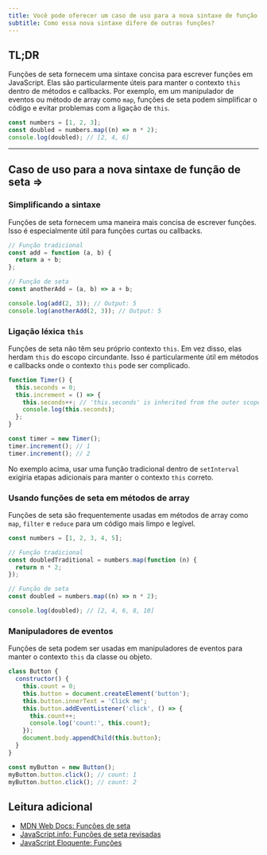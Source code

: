 ```yaml
---
title: Você pode oferecer um caso de uso para a nova sintaxe de função => arrow?
subtitle: Como essa nova sintaxe difere de outras funções?
---
```


## TL;DR

Funções de seta fornecem uma sintaxe concisa para escrever funções em JavaScript. Elas são particularmente úteis para manter o contexto `this` dentro de métodos e callbacks. Por exemplo, em um manipulador de eventos ou método de array como `map`, funções de seta podem simplificar o código e evitar problemas com a ligação de `this`.

```js live
const numbers = [1, 2, 3];
const doubled = numbers.map((n) => n * 2);
console.log(doubled); // [2, 4, 6]
```

***

## Caso de uso para a nova sintaxe de função de seta =>

### Simplificando a sintaxe

Funções de seta fornecem uma maneira mais concisa de escrever funções. Isso é especialmente útil para funções curtas ou callbacks.

```js live
// Função tradicional
const add = function (a, b) {
  return a + b;
};

// Função de seta
const anotherAdd = (a, b) => a + b;

console.log(add(2, 3)); // Output: 5
console.log(anotherAdd(2, 3)); // Output: 5
```

### Ligação léxica `this`

Funções de seta não têm seu próprio contexto `this`. Em vez disso, elas herdam `this` do escopo circundante. Isso é particularmente útil em métodos e callbacks onde o contexto `this` pode ser complicado.

```js live
function Timer() {
  this.seconds = 0;
  this.increment = () => {
    this.seconds++; // 'this.seconds' is inherited from the outer scope
    console.log(this.seconds);
  };
}

const timer = new Timer();
timer.increment(); // 1
timer.increment(); // 2
```

No exemplo acima, usar uma função tradicional dentro de `setInterval` exigiria etapas adicionais para manter o contexto `this` correto.

### Usando funções de seta em métodos de array

Funções de seta são frequentemente usadas em métodos de array como `map`, `filter` e `reduce` para um código mais limpo e legível.

```js live
const numbers = [1, 2, 3, 4, 5];

// Função tradicional
const doubledTraditional = numbers.map(function (n) {
  return n * 2;
});

// Função de seta
const doubled = numbers.map((n) => n * 2);

console.log(doubled); // [2, 4, 6, 8, 10]
```

### Manipuladores de eventos

Funções de seta podem ser usadas em manipuladores de eventos para manter o contexto `this` da classe ou objeto.

```js live
class Button {
  constructor() {
    this.count = 0;
    this.button = document.createElement('button');
    this.button.innerText = 'Click me';
    this.button.addEventListener('click', () => {
      this.count++;
      console.log('count:', this.count);
    });
    document.body.appendChild(this.button);
  }
}

const myButton = new Button();
myButton.button.click(); // count: 1
myButton.button.click(); // count: 2
```

## Leitura adicional

* [MDN Web Docs: Funções de seta](https://developer.mozilla.org/pt-BR/docs/Web/JavaScript/Reference/Functions/Arrow_functions)
* [JavaScript.info: Funções de seta revisadas](https://javascript.info/arrow-functions)
* [JavaScript Eloquente: Funções](https://eloquentjavascript.net/03_functions.html)
